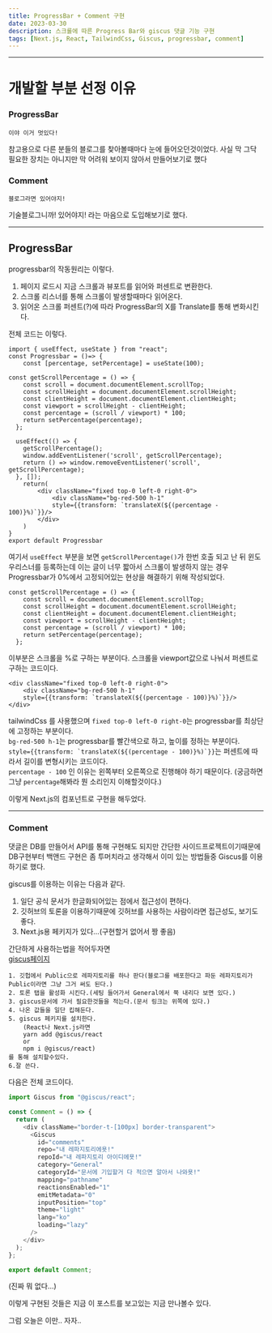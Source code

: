 ```yaml
---
title: ProgressBar + Comment 구현
date: 2023-03-30
description: 스크롤에 따른 Progress Bar와 giscus 댓글 기능 구현
tags: [Next.js, React, TailwindCss, Giscus, progressbar, comment]
---
```


---

# 개발할 부분 선정 이유

### ProgressBar

    이야 이거 멋있다!

참고용으로 다른 분들의 블로그를 찾아볼때마다 눈에 들어오던것이었다.
사실 막 그닥 필요한 장치는 아니지만 막 어려워 보이지 않아서 만들어보기로 했다

### Comment

    블로그라면 있어야지!

기술블로그니까! 있어야지! 라는 마음으로 도입해보기로 했다.

---

## ProgressBar

progressbar의 작동원리는 이렇다.

1. 페이지 로드시 지금 스크롤과 뷰포트를 읽어와 퍼센트로 변환한다.
2. 스크롤 리스너를 통해 스크롤이 발생할때마다 읽어온다.
3. 읽어온 스크롤 퍼센트(?)에 따라 ProgressBar의 X를 Translate를 통해 변화시킨다.

전체 코드는 이렇다.

```
import { useEffect, useState } from "react";
const Progressbar = ()=> {
    const [percentage, setPercentage] = useState(100);

const getScrollPercentage = () => {
    const scroll = document.documentElement.scrollTop;
    const scrollHeight = document.documentElement.scrollHeight;
    const clientHeight = document.documentElement.clientHeight;
    const viewport = scrollHeight - clientHeight;
    const percentage = (scroll / viewport) * 100;
    return setPercentage(percentage);
  };

  useEffect(() => {
    getScrollPercentage();
    window.addEventListener('scroll', getScrollPercentage);
    return () => window.removeEventListener('scroll', getScrollPercentage);
  }, []);
    return(
        <div className="fixed top-0 left-0 right-0">
            <div className="bg-red-500 h-1"
            style={{transform: `translateX(${(percentage - 100)}%)`}}/>
        </div>
    )
}
export default Progressbar
```

여기서 `useEffect` 부분을 보면 `getScrollPercentage()`가 한번 호출 되고 난 뒤 윈도우리스너를 등록하는데
이는 글이 너무 짧아서 스크롤이 발생하지 않는 경우 Progressbar가 0%에서 고정되어있는 현상을 해결하기 위해 작성되었다.

```
const getScrollPercentage = () => {
    const scroll = document.documentElement.scrollTop;
    const scrollHeight = document.documentElement.scrollHeight;
    const clientHeight = document.documentElement.clientHeight;
    const viewport = scrollHeight - clientHeight;
    const percentage = (scroll / viewport) * 100;
    return setPercentage(percentage);
  };
```

이부분은 스크롤을 %로 구하는 부분이다.
스크롤을 viewport값으로 나눠서 퍼센트로 구하는 코드이다.

```
<div className="fixed top-0 left-0 right-0">
    <div className="bg-red-500 h-1"
    style={{transform: `translateX(${(percentage - 100)}%)`}}/>
</div>
```

tailwindCss 를 사용했으며
`fixed top-0 left-0 right-0`는 progressbar를 최상단에 고정하는 부분이다.  
`bg-red-500 h-1`는 progressbar를 빨간색으로 하고, 높이를 정하는 부분이다.  
`` style={{transform: `translateX(${(percentage - 100)}%)`}} ``는 퍼센트에 따라서 길이를 변형시키는 코드이다.  
`percentage - 100` 인 이유는 왼쪽부터 오른쪽으로 진행해야 하기 때문이다.
(궁금하면 그냥 `percentage`해봐라 뭔 소리인지 이해할것이다.)

이렇게 Next.js의 컴포넌트로 구현을 해두었다.

---

### Comment

댓글은 DB를 만들어서 API를 통해 구현해도 되지만 간단한 사이드프로젝트이기때문에 DB구현부터 백앤드 구현은 좀 투머치라고 생각해서 이미 있는 방법들중 Giscus를 이용하기로 했다.

giscus를 이용하는 이유는 다음과 같다.

1. 일단 공식 문서가 한글화되어있는 점에서 접근성이 편하다.
2. 깃허브의 토론을 이용하기때문에 깃허브를 사용하는 사람이라면 접근성도, 보기도 좋다.
3. Next.js용 페키지가 있다...(구현할거 없어서 짱 좋음)

간단하게 사용하는법을 적어두자면  
[giscus페이지](https://giscus.app/ko)

    1. 깃헙에서 Public으로 레파지토리를 하나 판다(블로그를 배포한다고 파둔 레파지토리가 Public이라면 그냥 그거 써도 된다.)
    2. 토론 탭을 활성화 시킨다.(세팅 들어가서 General에서 쭉 내리다 보면 있다.)
    3. giscus문서에 가서 필요한것들을 적는다.(문서 링크는 위쪽에 있다.)
    4. 나온 값들을 일단 킵해둔다.
    5. giscus 페키지를 설치한다.
    	(React나 Next.js라면
    	yarn add @giscus/react
    	or
    	npm i @giscus/react)
    를 통해 설치할수있다.
    6.잘 쓴다.

다음은 전체 코드이다.

```javascript
import Giscus from "@giscus/react";

const Comment = () => {
  return (
    <div className="border-t-[100px] border-transparent">
      <Giscus
        id="comments"
        repo="내 레파지토리에욧!"
        repoId="내 레파지토리 아이디에욧!"
        category="General"
        categoryId="문서에 기입할거 다 적으면 알아서 나와욧!"
        mapping="pathname"
        reactionsEnabled="1"
        emitMetadata="0"
        inputPosition="top"
        theme="light"
        lang="ko"
        loading="lazy"
      />
    </div>
  );
};

export default Comment;
```

(진짜 뭐 없다...)

이렇게 구현된 것들은 지금 이 포스트를 보고있는 지금 만나볼수 있다.

그럼 오늘은 이만.. 자자..
